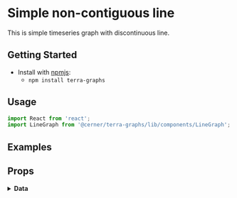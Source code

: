 
# Simple non-contiguous line

This is simple timeseries graph with discontinuous line.

## Getting Started

- Install with [npmjs](https://www.npmjs.com):
  - `npm install terra-graphs`

## Usage

```jsx
import React from 'react';
import LineGraph from '@cerner/terra-graphs/lib/components/LineGraph';
```
## Examples
<LineGraph />

## Props
<PropsTable />

<details>
<summary style={{fontSize: 24 }}>
<b>Data</b>
</summary>

### Graph Config object
<GraphConfig />

### Data object
<DataObject />
</details>